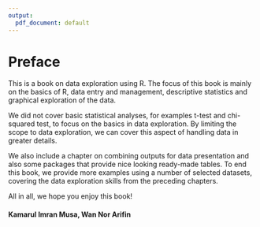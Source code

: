 ```yaml
---
output:
  pdf_document: default
---
```


# Preface {-}
This is a book on data exploration using R. The focus of this book is mainly on the basics of R, data entry and management, descriptive statistics and graphical exploration of the data.

We did not cover basic statistical analyses, for examples t-test and chi-squared test, to focus on the basics in data exploration. By limiting the scope to data exploration, we can cover this aspect of handling data in greater details.

We also include a chapter on combining outputs for data presentation and also some packages that provide nice looking ready-made tables. To end this book, we provide more examples using a number of selected datasets, covering the data exploration skills from the preceding chapters.

All in all, we hope you enjoy this book!

#### Kamarul Imran Musa, Wan Nor Arifin {-}
